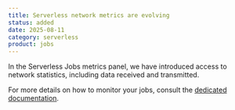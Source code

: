 ```yaml
---
title: Serverless network metrics are evolving
status: added
date: 2025-08-11
category: serverless
product: jobs
---
```


In the Serverless Jobs metrics panel, we have introduced access to network statistics, including data received and transmitted.

For more details on how to monitor your jobs, consult the [dedicated documentation](/serverless-jobs/how-to/monitor-job/).

